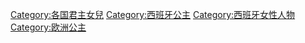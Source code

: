 [[Category:各国君主女兒|Category:各国君主女兒]]
[[Category:西班牙公主|Category:西班牙公主]]
[[Category:西班牙女性人物|Category:西班牙女性人物]]
[[Category:欧洲公主|Category:欧洲公主]]